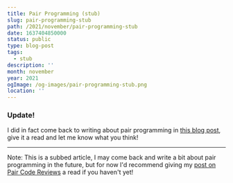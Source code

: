 ```yaml
---
title: Pair Programming (stub)
slug: pair-programming-stub
path: /2021/november/pair-programming-stub
date: 1637404850000
status: public
type: blog-post
tags:
  - stub
description: ''
month: november
year: 2021
ogImage: /og-images/pair-programming-stub.png
location: ''
---
```




### Update!

I did in fact come back to writing about pair programming in
[this blog post](/2023/november/pair-programming), give it a read and let me
know what you think!

---

Note: This is a subbed article, I may come back and write a bit about pair
programming in the future, but for now I'd recommend giving my [post on Pair Code Reviews](/2020/december/pair-code-reviews) a
read if you haven't yet!
